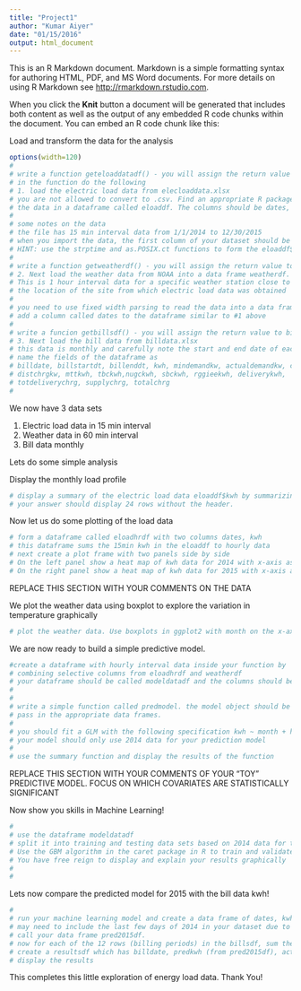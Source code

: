 ```yaml
---
title: "Project1"
author: "Kumar Aiyer"
date: "01/15/2016"
output: html_document
---
```


This is an R Markdown document. Markdown is a simple formatting syntax for authoring HTML, PDF, and MS Word documents. For more details on using R Markdown see <http://rmarkdown.rstudio.com>.

When you click the **Knit** button a document will be generated that includes both content as well as the output of any embedded R code chunks within the document. You can embed an R code chunk like this:

Load and transform the data for the analysis

```r
options(width=120)
#
# write a function geteloaddatadf() - you will assign the return value to eloaddf
# in the function do the following
# 1. load the electric load data from elecloaddata.xlsx
# you are not allowed to convert to .csv. Find an appropriate R package that can read .xlsx files and load
# the data in a dataframe called eloaddf. The columns should be dates, kwh, kwVAR
#
# some notes on the data
# the file has 15 min interval data from 1/1/2014 to 12/30/2015
# when you import the data, the first column of your dataset should be dates in POSIXct format
# HINT: use the strptime and as.POSIX.ct functions to form the eloaddf$dates
#
# write a function getweatherdf() - you will assign the return value to weatherdf
# 2. Next load the weather data from NOAA into a data frame weatherdf. The data is in 1874606932872dat.txt
# This is 1 hour interval data for a specific weather station close to
# the location of the site from which electric load data was obtained
#
# you need to use fixed width parsing to read the data into a data frame.
# add a column called dates to the dataframe similar to #1 above
#
# write a funcion getbillsdf() - you will assign the return value to billsdf
# 3. Next load the bill data from billdata.xlsx
# this data is monthly and carefully note the start and end date of each billing period. 
# name the fields of the dataframe as
# billdate, billstartdt, billenddt, kwh, mindemandkw, actualdemandkw, custcharge, 
# distchrgkw, mttkwh, tbckwh,nugckwh, sbckwh, rggieekwh, deliverykwh, 
# totdeliverychrg, supplychrg, totalchrg
#

```

We now have 3 data sets

1. Electric load data in 15 min interval
2. Weather data in 60 min interval
3. Bill data monthly

Lets do some simple analysis

Display the monthly load profile

```r
# display a summary of the electric load data eloaddf$kwh by summarizing it by year, month and total kwh over each month
# your answer should display 24 rows without the header.
```

Now let us do some plotting of the load data

```r
# form a dataframe called eloadhrdf with two columns dates, kwh
# this dataframe sums the 15min kwh in the eloaddf to hourly data
# next create a plot frame with two panels side by side
# On the left panel show a heat map of kwh data for 2014 with x-axis as months and y-axis as hour of the day (1 to 24). use subsetting of the data frame rather than copying the data into yet another data frame
# On the right panel show a heat map of kwh data for 2015 with x-axis as months and y-axis as hour of the day (1 to 24). use subsetting of the data frame rather than copying the data into yet another data frame
```
REPLACE THIS SECTION WITH YOUR COMMENTS ON THE DATA

We plot the weather data using boxplot to explore the variation in temperature graphically

```r
# plot the weather data. Use boxplots in ggplot2 with month on the x-axis and temperature in y-axis
```

We are now ready to build a simple predictive model.

```r
#create a dataframe with hourly interval data inside your function by 
# combining selective columns from eloadhrdf and weatherdf
# your dataframe should be called modeldatadf and the columns should be dates, year, month, hrofday, temp, kwh
#
#
# write a simple function called predmodel. the model object should be the return parameter
# pass in the appropriate data frames.
# 
# you should fit a GLM with the following specification kwh ~ month + hrofday + temp
# your model should only use 2014 data for your prediction model
#
# use the summary function and display the results of the function
```

REPLACE THIS SECTION WITH YOUR COMMENTS OF YOUR "TOY" PREDICTIVE MODEL. FOCUS ON WHICH COVARIATES 
ARE STATISTICALLY SIGNIFICANT

Now show you skills in Machine Learning!

```r
#
# use the dataframe modeldatadf
# split it into training and testing data sets based on 2014 data for training and 2015 data for testing
# Use the GBM algorithm in the caret package in R to train and validate the model.
# You have free reign to display and explain your results graphically
#
#
```
Lets now compare the predicted model for 2015 with the bill data kwh!

```r
#
# run your machine learning model and create a data frame of dates, kwh for 1hr interval data for 2015. note you
# may need to include the last few days of 2014 in your dataset due to the billing dates in January (see billdata.xlsx)
# call your data frame pred2015df.
# now for each of the 12 rows (billing periods) in the billsdf, sum the kwh for the date range in each of the rows from pred2015df for the corresponding start and end of billing in billsdf 
# create a resultsdf which has billdate, predkwh (from pred2015df), actualkwh (from billsdf)
# display the results
```

This completes this little exploration of energy load data. Thank You!


